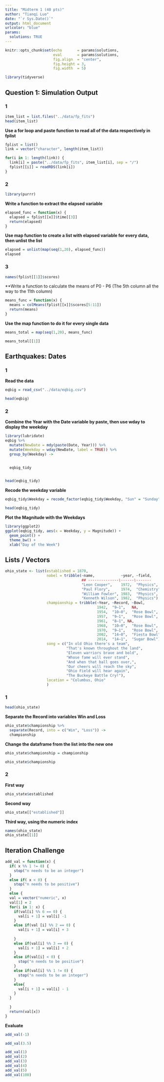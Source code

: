 ```yaml
---
title: "Midterm 1 (40 pts)"
author: "Tianqi Luo"
date: "`r Sys.Date()`"
output: html_document
urlcolor: "blue"
params:
  solutions: TRUE
---
```


```r
knitr::opts_chunk$set(echo       = params$solutions, 
                      eval       = params$solutions,
                      fig.align  = "center",
                      fig.height = 3, 
                      fig.width  = 5)
```

```r
library(tidyverse)
```


## Question 1: Simulation Output ##


### 1 ###
```r
item_list = list.files("../data/fp_fits")
head(item_list)
```

**Use a for loop and paste function to read all of the data respectively in fplist**
```r
fplist = list()
link = vector("character", length(item_list))

for(i in 1: length(link)) {
  link[i] = paste("../data/fp_fits", item_list[i], sep = "/")
  fplist[[i]] = readRDS(link[i])
}
```



### 2 ###

```r
library(purrr)
```

**Write a function to extract the elapsed variable**
```r
elapsed_func = function(x) {
  elapsed = fplist[[x]]$time[[3]]
  return(elapsed)
}
```

**Use map function to create a list with elapsed variable for every data, then unlist the list**
```r
elapsed = unlist(map(seq(1,20), elapsed_func))
elapsed
```

### 3 ### 

```r
names(fplist[[1]]$scores)
```

**Write a function to calculate the means of P0 - P6 (The 5th column all the way to the 11th column)
```r
means_func = function(x) {
  means = colMeans(fplist[[x]]$scores[5:11])
  return(means)
}
```

**Use the map function to do it for every single data**
```r
means_total = map(seq(1,20), means_func)

means_total[[1]]
```



## Earthquakes: Dates ##

### 1 ###

**Read the data**
```r
eqbig = read_csv("../data/eqbig.csv")

head(eqbig)
```

### 2 ###

**Combine the Year with the Date variable by paste, then use wday to display the weekday**
```r
library(lubridate)
eqbig %>%
  mutate(NewDate = mdy(paste(Date, Year))) %>%
  mutate(Weekday = wday(NewDate, label = TRUE)) %>%
  group_by(Weekday) ->
  

  eqbig_tidy
  
```

```r
head(eqbig_tidy)
```

**Recode the weekday variable**
```r
eqbig_tidy$Weekday = recode_factor(eqbig_tidy$Weekday, "Sun" = "Sunday", "Mon" = "Monday", "Tue" = "Tuesday", "Wed" = "Wednesday", "Thu" = "Thursday", "Fri" = "Friday", "Sat" = "Saturday")
```


```r
head(eqbig_tidy)
```


**Plot the Magnitude with the Weekdays**
```r
library(ggplot2)
ggplot(eqbig_tidy, aes(x = Weekday, y = Magnitude)) + 
  geom_point() + 
  theme_bw() + 
  xlab("Day of the Week")
```



## Lists / Vectors ##

```r
ohio_state <- list(established = 1870,
                   nobel = tribble(~name,            ~year, ~field,
                                   ## --------------\------\-------
                                   "Leon Cooper",    1972,  "Physics",
                                   "Paul Flory",     1974,  "Chemistry",
                                   "William Fowler", 1983,  "Physics",
                                   "Kenneth Wilson", 1982,  "Physics"),
                   championship = tribble(~Year, ~Record, ~Bowl,
                                          1942,  "9–1",   NA,
                                          1954,	 "10–0",  "Rose Bowl",
                                          1957,	 "9–1",   "Rose Bowl",
                                          1961,	 "8–1",	NA,
                                          1968,	 "10–0",  "Rose Bowl",
                                          1970,	 "9–1",   "Rose Bowl",
                                          2002,	 "14–0",  "Fiesta Bowl",
                                          2014,	 "14–1",  "Sugar Bowl"),
                   song = c("In old Ohio there's a team",
                            "That's known throughout the land",
                            "Eleven warriors brave and bold",
                            "Whose fame will ever stand",
                            "And when that ball goes over,",
                            "Our cheers will reach the sky",
                            "Ohio Field will hear again",
                            "The Buckeye Battle Cry!"),
                   location = "Columbus, Ohio"
                   )
```

### 1 ###
```r
head(ohio_state)
```

**Separate the Record into variables Win and Loss**
```r
ohio_state$championship %>%
  separate(Record, into = c("Win", "Loss")) ->
  championship
```

**Change the dataframe from the list into the new one**
```r
ohio_state$championship = championship
```

```r
ohio_state$championship
```

### 2 ###

**First way**
```r
ohio_state$established
```

**Second way**
```r
ohio_state[["established"]]
```

**Third way, using the numeric index**
```r
names(ohio_state)
ohio_state[[1]]
```

## Iteration Challenge ##

```r
add_val = function(x) {
  if( x %% 1 != 0) {
    stop("n needs to be an integer")
  }
  else if( x < 0) {
    stop("n needs to be positive")
  }
  else {
  val = vector("numeric", x)
  val[1] = 2
  for(i in 1: x) {
    if(val[i] %% 6 == 0) {
      val[i + 1] = val[i] -1
    }
    else if(val [i] %% 2 == 0) {
      val[i + 1] = val[i] + 3
    
    }
    else if(val[i] %% 3 == 0) {
      val[i + 1] = val[i] + 2
    }
    else if(val[i] < 0) {
      stop("n needs to be positive")
    }
    else if(val[i] %% 1 != 0) {
      stop("n needs to be an integer")
    }
    else{
      val[i + 1] = val[i] - 1
    }
  }
    
  }
  return(val[x])
}

```


**Evaluate**
```r
add_val(-1)
```

```r
add_val(3.5)
```

```r
add_val(1)
add_val(2)
add_val(3)
add_val(4)
add_val(5)
add_val(100)
```
















